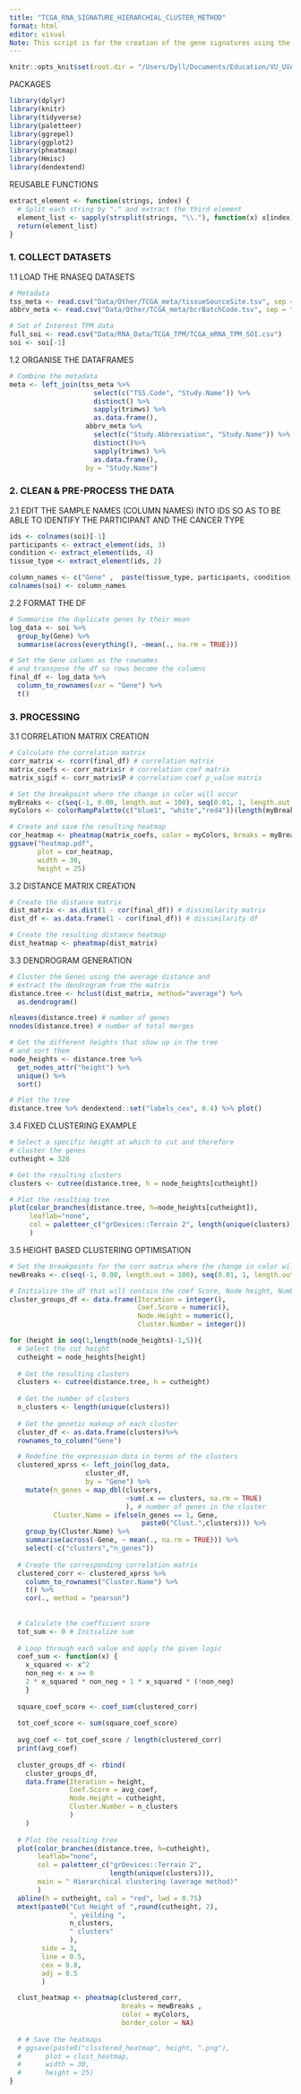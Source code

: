 ```yaml
---
title: "TCGA_RNA_SIGNATURE_HIERARCHIAL_CLUSTER_METHOD"
format: html
editor: visual
Note: This script is for the creation of the gene signatures using the metagene clustering approach.
---
```


```r
knitr::opts_knit$set(root.dir = "/Users/Dyll/Documents/Education/VU_UVA/Internship/Epigenetics/Janssen_Group-UMCUtrecht/Main_Project")
```

PACKAGES

```r
library(dplyr)
library(knitr)
library(tidyverse) 
library(paletteer)
library(ggrepel)
library(ggplot2)
library(pheatmap)
library(Hmisc)
library(dendextend)
```

REUSABLE FUNCTIONS

```r
extract_element <- function(strings, index) {
  # Split each string by "." and extract the third element
  element_list <- sapply(strsplit(strings, "\\."), function(x) x[index])
  return(element_list)
}
```

### 1. COLLECT DATASETS

1.1 LOAD THE RNASEQ DATASETS

```r
# Metadata
tss_meta <- read.csv("Data/Other/TCGA_meta/tissueSourceSite.tsv", sep = "\t")
abbrv_meta <- read.csv("Data/Other/TCGA_meta/bcrBatchCode.tsv", sep = "\t")

# Set of Interest TPM data
full_soi <- read.csv("Data/RNA_Data/TCGA_TPM/TCGA_mRNA_TPM_SOI.csv")
soi <- soi[-1]
```

1.2 ORGANISE THE DATAFRAMES

```r

# Combine the metadata
meta <- left_join(tss_meta %>% 
                     select(c("TSS.Code", "Study.Name")) %>% 
                     distinct() %>% 
                     sapply(trimws) %>% 
                     as.data.frame(),
                   abbrv_meta %>%
                     select(c("Study.Abbreviation", "Study.Name")) %>% 
                     distinct()%>% 
                     sapply(trimws) %>% 
                     as.data.frame(), 
                   by = "Study.Name")

```

### 2. CLEAN & PRE-PROCESS THE DATA

2.1 EDIT THE SAMPLE NAMES (COLUMN NAMES) INTO IDS SO AS TO BE ABLE TO IDENTIFY THE PARTICIPANT AND THE CANCER TYPE
```r
ids <- colnames(soi)[-1]
participants <- extract_element(ids, 3)
condition <- extract_element(ids, 4)
tissue_type <- extract_element(ids, 2)

column_names <- c("Gene" ,  paste(tissue_type, participants, condition, sep = "."))
colnames(soi) <- column_names
```

2.2 FORMAT THE DF
```r
# Summarise the duplicate genes by their mean
log_data <- soi %>% 
  group_by(Gene) %>%
  summarise(across(everything(), ~mean(., na.rm = TRUE)))

# Set the Gene column as the rownames
# and transpose the df so rows become the columns
final_df <- log_data %>%
  column_to_rownames(var = "Gene") %>% 
  t()
```


### 3. PROCESSING

3.1 CORRELATION MATRIX CREATION
```r
# Calculate the correlation matrix 
corr_matrix <- rcorr(final_df) # correlation matrix
matrix_coefs <- corr_matrix$r # correlation coef matrix
matrix_sigif <- corr_matrix$P # correlation coef p_value matrix

# Set the breakpoint where the change in color will occur 
myBreaks <- c(seq(-1, 0.00, length.out = 100), seq(0.01, 1, length.out = 100))
myColors <- colorRampPalette(c("blue1", "white","red4"))(length(myBreaks) - 1)

# Create and save the resulting heatmap
cor_heatmap <- pheatmap(matrix_coefs, color = myColors, breaks = myBreaks)
ggsave("heatmap.pdf",   
       plot = cor_heatmap,
       width = 30,
       height = 25)
```

3.2 DISTANCE MATRIX CREATION
```r
# Create the distance matrix
dist_matrix <- as.dist(1 - cor(final_df)) # dissimilarity matrix
dist_df <- as.data.frame(1 - cor(final_df)) # dissimilarity df

# Create the resulting distance heatmap
dist_heatmap <- pheatmap(dist_matrix)
```

3.3 DENDROGRAM GENERATION
```r
# Cluster the Genes using the average distance and
# extract the dendrogram from the matrix 
distance.tree <- hclust(dist_matrix, method="average") %>%
  as.dendrogram()

nleaves(distance.tree) # number of genes
nnodes(distance.tree) # number of total merges

# Get the different heights that show up in the tree
# and sort them
node_heights <- distance.tree %>% 
  get_nodes_attr("height") %>% 
  unique() %>% 
  sort()

# Plot the tree
distance.tree %>% dendextend::set("labels_cex", 0.4) %>% plot()
```
3.4 FIXED CLUSTERING EXAMPLE 
```r
# Select a specific height at which to cut and therefore
# cluster the genes
cutheight = 320

# Get the resulting clusters
clusters <- cutree(distance.tree, h = node_heights[cutheight])

# Plot the resulting tree
plot(color_branches(distance.tree, h=node_heights[cutheight]), 
     leaflab="none", 
     col = paletteer_c("grDevices::Terrain 2", length(unique(clusters)))
     )
```
3.5 HEIGHT BASED CLUSTERING OPTIMISATION
```r

# Set the breakpoints for the corr matrix where the change in color will occur 
newBreaks <- c(seq(-1, 0.00, length.out = 100), seq(0.01, 1, length.out = 100))

# Initialize the df that will contain the coef Score, Node height, Number of groups formed
cluster_groups_df <- data.frame(Iteration = integer(),
                                Coef.Score = numeric(),
                                Node.Height = numeric(),
                                Cluster.Number = integer())

for (height in seq(1,length(node_heights)-1,5)){
  # Select the cut height 
  cutheight = node_heights[height]
  
  # Get the resulting clusters
  clusters <- cutree(distance.tree, h = cutheight)
  
  # Get the number of clusters
  n_clusters <- length(unique(clusters))
  
  # Get the genetic makeup of each cluster
  cluster_df <- as.data.frame(clusters)%>%
  rownames_to_column("Gene")

  # Redefine the expression data in terms of the clusters
  clustered_xprss <- left_join(log_data,
                   cluster_df,
                   by = "Gene") %>% 
    mutate(n_genes = map_dbl(clusters, 
                             ~sum(.x == clusters, na.rm = TRUE)
                             ), # number of genes in the cluster
           Cluster.Name = ifelse(n_genes == 1, Gene, 
                                 paste0("Clust.",clusters))) %>% 
    group_by(Cluster.Name) %>%
    summarise(across(-Gene, ~ mean(., na.rm = TRUE))) %>% 
    select(-c("clusters","n_genes"))
  
  # Create the corresponding correlation matrix
  clustered_corr <- clustered_xprss %>% 
    column_to_rownames("Cluster.Name") %>% 
    t() %>% 
    cor(., method = "pearson")
    
  
  # Calculate the coefficient score
  tot_sum <- 0 # Initialize sum
  
  # Loop through each value and apply the given logic
  coef_sum <- function(x) {
    x_squared <- x^2
    non_neg <- x >= 0
    2 * x_squared * non_neg + 1 * x_squared * (!non_neg)
    }
  
  square_coef_score <- coef_sum(clustered_corr)
  
  tot_coef_score <- sum(square_coef_score)
  
  avg_coef <- tot_coef_score / length(clustered_corr)
  print(avg_coef)
  
  cluster_groups_df <- rbind(
    cluster_groups_df, 
    data.frame(Iteration = height,
               Coef.Score = avg_coef,
               Node.Height = cutheight,
               Cluster.Number = n_clusters
               )
    )
  
  # Plot the resulting tree
  plot(color_branches(distance.tree, h=cutheight),
       leaflab="none", 
       col = paletteer_c("grDevices::Terrain 2", 
                         length(unique(clusters))), 
       main = " Hierarchical clustering (average method)"
       )
  abline(h = cutheight, col = "red", lwd = 0.75)
  mtext(paste0("Cut Height of ",round(cutheight, 2),
               ", yeilding ", 
               n_clusters, 
               " clusters"
               ), 
        side = 3, 
        line = 0.5, 
        cex = 0.8, 
        adj = 0.5
        )

  clust_heatmap <- pheatmap(clustered_corr, 
                            breaks = newBreaks ,
                            color = myColors,
                            border_color = NA)
  
  # # Save the heatmaps
  # ggsave(paste0("clsutered_heatmap", height, ".png"),
  #      plot = clust_heatmap,
  #      width = 30,
  #      height = 25)
}
```


